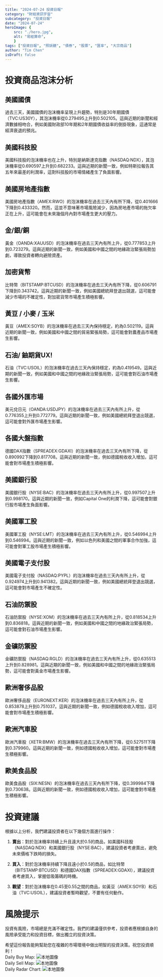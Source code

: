 ```yaml
---
title: "2024-07-24 投資日報"
category: "財經資訊宇宙"
subcategory: "投資日報"
date: "2024-07-24"
heroImage: {
    src: "./hero.jpg",
    alt: "易經算命",
    }
tags: ["投資日報", "照妖鏡", "債券", "股票", "匯率", "大宗商品"]
author: "Tim Chen"
isDraft: false
---
```

# 投資商品泡沫分析

## 美國國債

過去三天，美國國債的泡沫機率呈現上升趨勢，特別是30年期國債（TVC:US30Y），其泡沫機率從0.279495上升到0.502105。這與近期的新聞和經濟數據相吻合，例如美國財政部10年期和2年期國債收益率的倒掛現象，這通常是經濟衰退的預兆。

## 美國科技股

美國科技股的泡沫機率也在上升，特別是納斯達克指數（NASDAQ:NDX），其泡沫機率從0.690597上升到0.682233。這與近期的新聞一致，例如特斯拉報告其五年來最差的利潤率，這對科技股的市場情緒產生了負面影響。

## 美國房地產指數

美國房地產指數（AMEX:RWO）的泡沫機率在過去三天內有所下降，從0.401666下降到0.433320。然而，這並不意味著市場風險減少，因為房地產市場的拖欠率正在上升，這可能會在未來幾個月內對市場產生更大的壓力。

## 金/銀/銅

黃金（OANDA:XAUUSD）的泡沫機率在過去三天內有所上升，從0.777853上升到0.723279。這與近期的新聞一致，例如美國和中國之間的地緣政治緊張局勢加劇，導致投資者轉向避險資產。

## 加密貨幣

比特幣（BITSTAMP:BTCUSD）的泡沫機率在過去三天內有所下降，從0.606791下降到0.343742。這與近期的新聞一致，例如美國總統拜登退出競選，這可能會減少市場的不確定性，對加密貨幣市場產生積極影響。

## 黃豆 / 小麥 / 玉米

黃豆（AMEX:SOYB）的泡沫機率在過去三天內保持穩定，約為0.502119。這與近期的新聞一致，例如美國和中國之間的貿易緊張局勢，這可能會對農產品市場產生影響。

## 石油/ 鈾期貨UX!

石油（TVC:USOIL）的泡沫機率在過去三天內保持穩定，約為0.419549。這與近期的新聞一致，例如美國和中國之間的地緣政治緊張局勢，這可能會對石油市場產生影響。

## 各國外匯市場

美元兌日元（OANDA:USDJPY）的泡沫機率在過去三天內有所上升，從0.776355上升到0.772779。這與近期的新聞一致，例如美國總統拜登退出競選，這可能會對外匯市場產生影響。

## 各國大盤指數

德國DAX指數（SPREADEX:GDAXI）的泡沫機率在過去三天內有所下降，從0.890992下降到0.817708。這與近期的新聞一致，例如德國稅收收入增加，這可能會對市場產生積極影響。

## 美國銀行股

美國銀行股（NYSE:BAC）的泡沫機率在過去三天內有所上升，從0.997507上升到0.998170。這與近期的新聞一致，例如Capital One的利潤下降，這可能會對銀行股市場產生負面影響。

## 美國軍工股

美國軍工股（NYSE:LMT）的泡沫機率在過去三天內有所上升，從0.546994上升到0.546994。這與近期的新聞一致，例如以色列和美國之間的軍事合作加強，這可能會對軍工股市場產生積極影響。

## 美國電子支付股

美國電子支付股（NASDAQ:PYPL）的泡沫機率在過去三天內有所上升，從0.924974上升到0.941382。這與近期的新聞一致，例如美國總統拜登退出競選，這可能會對市場產生不確定性。

## 石油防禦股

石油防禦股（NYSE:XOM）的泡沫機率在過去三天內有所上升，從0.818534上升到0.836818。這與近期的新聞一致，例如美國和中國之間的地緣政治緊張局勢，這可能會對石油市場產生影響。

## 金礦防禦股

金礦防禦股（NASDAQ:RGLD）的泡沫機率在過去三天內有所上升，從0.635513上升到0.828981。這與近期的新聞一致，例如美國和中國之間的地緣政治緊張局勢，這可能會對黃金市場產生影響。

## 歐洲奢侈品股

歐洲奢侈品股（EURONEXT:KER）的泡沫機率在過去三天內有所上升，從0.853878上升到0.751037。這與近期的新聞一致，例如德國稅收收入增加，這可能會對市場產生積極影響。

## 歐洲汽車股

歐洲汽車股（XETR:BMW）的泡沫機率在過去三天內有所下降，從0.527511下降到0.379960。這與近期的新聞一致，例如德國稅收收入增加，這可能會對市場產生積極影響。

## 歐美食品股

歐美食品股（SIX:NESN）的泡沫機率在過去三天內有所下降，從0.399984下降到0.730638。這與近期的新聞一致，例如德國稅收收入增加，這可能會對市場產生積極影響。

# 投資建議

根據以上分析，我們建議投資者在以下幾個方面進行操作：

1. **賣出**：對於泡沫機率持續上升且遠大於0.5的商品，如美國科技股（NASDAQ:NDX）和美國銀行股（NYSE:BAC），建議投資者考慮賣出，避免未來價格下跌時的損失。

2. **買入**：對於泡沫機率持續下降且遠小於0.5的商品，如比特幣（BITSTAMP:BTCUSD）和德國DAX指數（SPREADEX:GDAXI），建議投資者考慮買入，掌握低吸籌碼的時機。

3. **觀望**：對於泡沫機率在0.45至0.55之間的商品，如黃豆（AMEX:SOYB）和石油（TVC:USOIL），建議投資者暫時觀望，不要有任何動作。

# 風險提示

投資有風險，市場總是充滿不確定性。我們的建議僅供參考，投資者應根據自身的風險承受能力和投資目標，做出獨立的投資決策。

希望這份報告能夠幫助您在複雜的市場環境中做出明智的投資決策。祝您投資順利！
<br />
Daily Buy Map:
![本地圖像](./buyMap.svg)
<br />
Daily Sell Map:
![本地圖像](./sellMap.svg)
<br />
Daily Radar Chart:
![本地圖像](./radar.svg)
<br />
